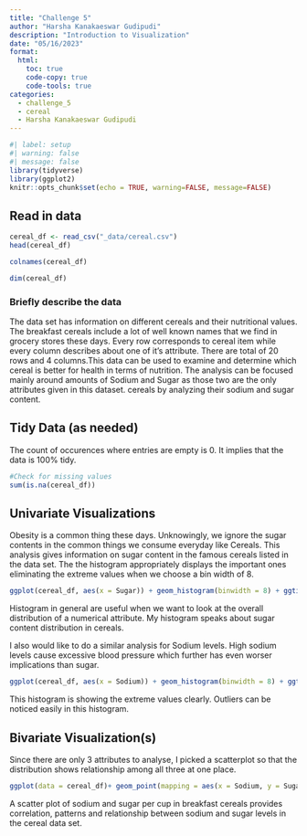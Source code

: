 ```yaml
---
title: "Challenge 5"
author: "Harsha Kanakaeswar Gudipudi"
description: "Introduction to Visualization"
date: "05/16/2023"
format:
  html:
    toc: true
    code-copy: true
    code-tools: true
categories:
  - challenge_5
  - cereal
  - Harsha Kanakaeswar Gudipudi
---
```


```r
#| label: setup
#| warning: false
#| message: false
library(tidyverse)
library(ggplot2)
knitr::opts_chunk$set(echo = TRUE, warning=FALSE, message=FALSE)
```

## Read in data

```r
cereal_df <- read_csv("_data/cereal.csv")
head(cereal_df)
```

```r
colnames(cereal_df)
```

```r
dim(cereal_df)
```



### Briefly describe the data


The data set has information  on different cereals and their nutritional values. The breakfast cereals include a lot of well known names that we find in grocery stores these days. Every row corresponds to cereal item while every column describes about one of it's attribute. There are total of 20 rows and 4 columns.This data can be used to examine and determine which cereal is better for health in terms of nutrition. The analysis can be focused mainly around amounts of Sodium and Sugar as those two are the only attributes given in this dataset. cereals by analyzing their sodium and sugar content.

## Tidy Data (as needed)

The count of occurences where entries are empty is 0. It implies that the data is 100% tidy. 

```r
#Check for missing values
sum(is.na(cereal_df))
```


## Univariate Visualizations

Obesity is a common thing these days. Unknowingly, we ignore the sugar contents in the common things we consume everyday like Cereals. This analysis gives information on sugar content in the famous cereals listed in the data set. The the histogram appropriately displays the important ones eliminating the extreme values when we choose a bin width of 8. 
```r
ggplot(cereal_df, aes(x = Sugar)) + geom_histogram(binwidth = 8) + ggtitle("Cereal Sugar content")
```

Histogram in general are useful when we want to look at the overall distribution of a numerical attribute. My histogram speaks about sugar content distribution in cereals.


I also would like to do a similar analysis for Sodium levels. High sodium levels cause excessive blood pressure which further has even worser implications than sugar.

```r
ggplot(cereal_df, aes(x = Sodium)) + geom_histogram(binwidth = 8) + ggtitle("Cereal Sodium Content")
```

This histogram is showing the extreme values clearly. Outliers can be noticed easily in this histogram.



## Bivariate Visualization(s)
Since there are only 3 attributes to analyse, I picked a scatterplot so that the distribution shows relationship among all three at one place.
```r
ggplot(data = cereal_df)+ geom_point(mapping = aes(x = Sodium, y = Sugar,col=Type)) + ggtitle("Sodium vs Sugar Content")
```

A scatter plot of sodium and sugar per cup in breakfast cereals provides correlation, patterns and relationship between sodium and sugar levels in the cereal data set.